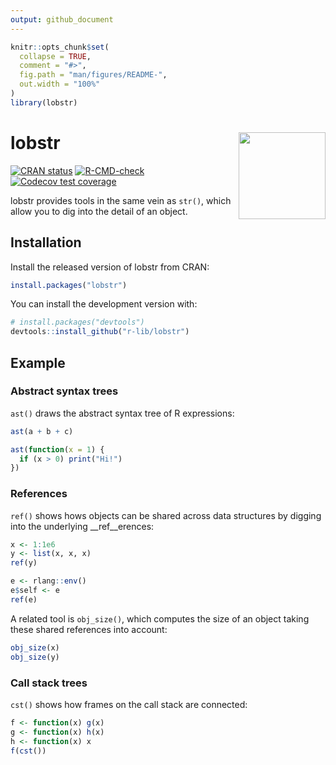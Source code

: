```yaml
---
output: github_document
---
```


<!-- README.md is generated from README.Rmd. Please edit that file -->

```r
knitr::opts_chunk$set(
  collapse = TRUE,
  comment = "#>",
  fig.path = "man/figures/README-",
  out.width = "100%"
)
library(lobstr)
```

# lobstr <img src="man/figures/logo.png" align="right" height="139" />

<!-- badges: start -->
[![CRAN status](https://www.r-pkg.org/badges/version/lobstr)](https://cran.r-project.org/package=lobstr)
[![R-CMD-check](https://github.com/r-lib/lobstr/actions/workflows/R-CMD-check.yaml/badge.svg)](https://github.com/r-lib/lobstr/actions/workflows/R-CMD-check.yaml)
[![Codecov test coverage](https://codecov.io/gh/r-lib/lobstr/branch/master/graph/badge.svg)](https://codecov.io/gh/r-lib/lobstr?branch=master)
<!-- badges: end -->

lobstr provides tools in the same vein as `str()`, which allow you to dig into the detail of an object.

## Installation

Install the released version of lobstr from CRAN:

``` r
install.packages("lobstr")
```

You can install the development version with:

``` r
# install.packages("devtools")
devtools::install_github("r-lib/lobstr")
```
## Example

### Abstract syntax trees

`ast()` draws the abstract syntax tree of R expressions:

```r
ast(a + b + c)

ast(function(x = 1) {
  if (x > 0) print("Hi!")
})
```

### References

`ref()` shows hows objects can be shared across data structures by digging into the underlying __ref__erences:

```r
x <- 1:1e6
y <- list(x, x, x)
ref(y)

e <- rlang::env()
e$self <- e
ref(e)
```

A related tool is `obj_size()`, which computes the size of an object taking these shared references into account:

```r
obj_size(x)
obj_size(y)
```

### Call stack trees

`cst()` shows how frames on the call stack are connected:

```r
f <- function(x) g(x)
g <- function(x) h(x)
h <- function(x) x
f(cst())
```

